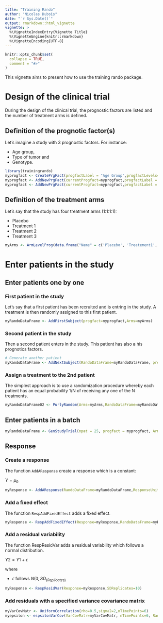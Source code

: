 ```yaml
---
title: "Training Rando"
author: "Nicolas Dubois"
date: "`r Sys.Date()`"
output: rmarkdown::html_vignette
vignette: >
  %\VignetteIndexEntry{Vignette Title}
  %\VignetteEngine{knitr::rmarkdown}
  %\VignetteEncoding{UTF-8}
---
```


```r
knitr::opts_chunk$set(
  collapse = TRUE,
  comment = "#>"
)
```
This vignette aims to present how to use the training rando package.

# Design of the clinical trial
During the design of the clinical trial, the prognostic factors are listed and the number of treatment arms is defined.

## Definition of the prognotic factor(s)
Let's imagine a study with 3 prognostic factors.
For instance:

- Age group,
- Type of tumor and
- Genotype. 

```r
library(trainingrando)
myprogfact <- CreatePrgFact(progfactLabel = "Age Group",progfactLevels=c("0-18 years", "19-35 years","36-60 years","> 60 years"))
myprogfact <- AddNewPrgFact(currentProgfact=myprogfact,progfactLabel = "Type of Tumor",progfactLevels=c("A", "B","C"))
myprogfact <- AddNewPrgFact(currentProgfact=myprogfact,progfactLabel = "Genotype.",progfactLevels=c("Genotype A", "Genotype B","Genotype C"))
```

## Definition of the treatment arms
Let's say that the study has four treatment arms (1:1:1:1):

- Placebo
- Treatment 1
- Treatment 2
- Treatment 3


```r
myArms <- ArmLevelProg(data.frame("Name" = c('Placebo', 'Treatement1','Treatement2','Treatement3')))
```

# Enter patients in the study

## Enter patients one by one

### First patient in the study
Let's say that a first patient has been recruited and is entring in the study. A treatment is then randomly assigned  to this first patient.
```r
myRandoDataFrame <- AddFirstSubject(progfact=myprogfact,Arms=myArms)
```

### Second patient in the study
Then a second patient enters in the study. This patient has also a his prognotics factors.
```r
# Generate another patient
myRandoDataFrame <- AddNextSubject(RandoDataFrame=myRandoDataFrame, progfact=myprogfact)
```

### Assign a treatment to the 2nd patient

The simplest approach is to use a randomization procedure whereby each patient has an equal probability 1/N of receiving any one of the N treatments.

```r
myRandoDataFrame02 <- PurlyRandom(Arms=myArms,RandoDataFrame=myRandoDataFrame,usubjid="Pat-0002")
```

## Enter patients in a batch
```r
myRandoDataFrame <- GenStudyTrial(npat = 25, progfact = myprogfact, Arms=myArms)
```

## Response
### Create a response
The function `AddAResponse` create a response which is a constant:

$Y = \mu_0$

```r
myResponse <- AddAResponse(RandoDataFrame=myRandoDataFrame,ResponseUnit='Weight (in kg)',RespValues=70)
```

### Add a fixed effect 
The function `RespAddFixedEffect` adds a fixed effect.

```r
myResponse <- RespAddFixedEffect(Response=myResponse,RandoDataFrame=myRandoDataFrame,ColID=2, BetaVector=c(-1,0,0,1))
```


### Add a residual variability
The function RespResidVar adds a residual variability which follows a normal distribution.

$Y2 = Y1 + \epsilon$

where

- $\epsilon$ follows $N(0,SD_(Replicates)$

```r
myResponse <- RespResidVar(Response=myResponse,SDReplicates=10)
```

### Add residuals with a specified variance covariance matrix

```r
myVarCovMatr <- UniformCorrelation(rho=0.5,sigma2=2,nTimePoints=6)
myepsilon <- espsilonVarCov(VarCovMatr=myVarCovMatr, nTimePoints=6, RandoDataFrame=myRandoDataFrame)
```




